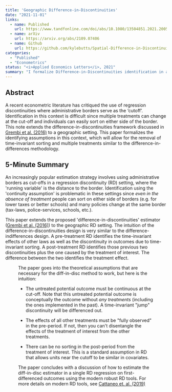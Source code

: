 ```yaml
---
title: 'Geographic Difference-in-Discontinuities'
date: "2021-11-01"
links: 
  - name: Published
    url: https://www.tandfonline.com/doi/abs/10.1080/13504851.2021.2005236
  - name: arXiv
    url: https://arxiv.org/abs/2109.07406
  - name: Github
    url: https://github.com/kylebutts/Spatial-Difference-in-Discontinuities
categories:
  - "Published"
  - "Econometrics"
status: "<i>Applied Economics Letters</i>, 2021"
summary: "I formalize Difference-in-Discontinuities identification in a spatial setting."
---
```


## Abstract

A recent econometric literature has critiqued the use of regression discontinuities where administrative borders serve as the ‘cutoff’. Identification in this context is difficult since multiple treatments can change at the cut-off and individuals can easily sort on either side of the border. This note extends the difference-in-discontinuities framework discussed in [Grembi et al. (2016)](https://www.aeaweb.org/articles?id=10.1257/app.20150076) to a geographic setting. This paper formalizes the identifying assumptions in this context, which will allow for the removal of time-invariant sorting and multiple treatments similar to the difference-in-differences methodology.

## 5-Minute Summary

An increasingly popular estimation strategy involves using administrative borders as cut-offs in a regression discontinuity (RD) setting, where the 'running variable' is the distance to the border. Identification using the 'continuity assumption' is problematic in these settings since *even in the absence of treatment* people can sort on either side of borders (e.g. for lower taxes or better schools) and many policies change at the same border (tax-laws, police-services, schools, etc.).

This paper extends the proposed 'difference-in-discontinuities' estimator ([Grembi et al. (2016)](https://www.aeaweb.org/articles?id=10.1257/app.20150076))  to the geographic RD setting. The intuition of the difference-in-discontinuities design is very similar to the difference-indifferences design. A pre-treatment RD identifies the time-invariant effects of other laws as well as the discontinuity in outcomes due to time-invariant sorting. A post-treatment RD identifies those previous two discontinuities plus the one caused by the treatment of interest. The difference between the two identifies the treatment effect.

<Figure src="/images/diff_in_disc.png" alt="Example identification in the geographic difference-in-discontinuities estimator" />

The paper goes into the theoretical assumptions that are necessary for the diff-in-disc method to work, but here is the intuition:

- The untreated potential outcome must be continuous at the cut-off. Note that this untreated potential outcome is conceptually the outcome without *any treatments* (including the ones implemented in the past). A time-invariant "jump" discontinuity will be differenced out. 

- The effects of all other treatments must be "fully observed" in the pre-period. If not, then you can't disentangle the effects of the treatment of interest from the other treatments.

- There can be no sorting in the post-period from the treatment of interest. This is a standard assumption in RD that allows units near the cutoff to be similar in covariates.

The paper concludes with a discussion of how to estimate the diff-in-disc estimator in a single RD regression on first-differenced outcomes using the modern robust RD tools. For more details on modern RD tools, see [Cattaneo et. al. (2019)](https://cattaneo.princeton.edu/books/Cattaneo-Idrobo-Titiunik_2019_CUP-Vol1.pdf)


